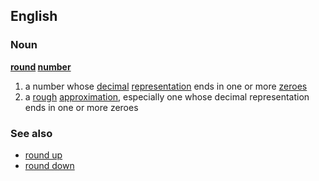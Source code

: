 ==English==
===Noun===
{{wikipedia}}
'''[[round]] [[number]]'''
# a number whose [[decimal]] [[representation]] ends in one or more [[zeroes]]
# a [[rough]] [[approximation]], especially one whose decimal representation ends in one or more zeroes
===See also===
*[[round up]]
*[[round down]]